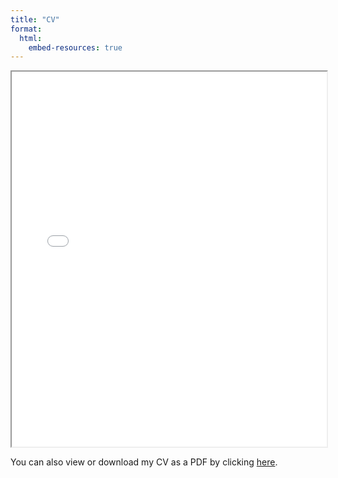 ```yaml
---
title: "CV"
format:
  html:
    embed-resources: true  
---
```


<iframe src="Weissman_CV_July2025.pdf" width="100%" height="600px">

This browser does not support PDFs. Please download the PDF to view it: <a href="cv.pdf">Download PDF</a>.

</iframe>

You can also view or download my CV as a PDF by clicking [here](Weissman_CV_July2025.pdf).
